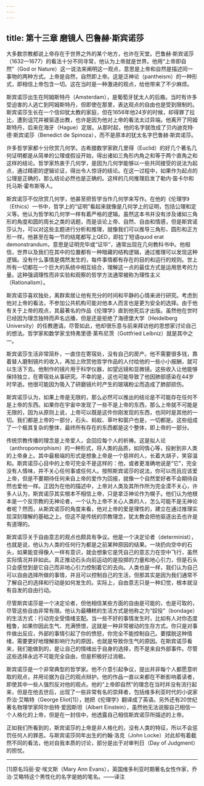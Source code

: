```yaml
---
---
---
```

title: 第十三章 磨镜人 巴鲁赫·斯宾诺莎
---




大多数宗教都说上帝存在于世界之外的某个地方，也许在天堂。巴鲁赫·斯宾诺莎（1632—1677）的看法十分不同寻常，他认为上帝就是世界。他用“上帝即自然”（God or Nature）这一说法来阐明这一观点，意思是上帝和自然是描述同一事物的两种方式。上帝是自然，自然即上帝。这是泛神论（pantheism）的一种形式，即相信上帝包含一切。这在当时是一种激进的观点，给他带来了不少麻烦。

斯宾诺莎出生在阿姆斯特丹（Amsterdam），是葡萄牙犹太人的后裔。当时有许多受迫害的人逃亡到阿姆斯特丹，但即使在那里，表达观点的自由也是受到限制的。斯宾诺莎生长在一个信仰犹太教的家庭，但在1656年他24岁的时候，却得罪了拉比，遭到诅咒并被驱逐出教，也许是因为他对上帝的看法太过异端。他离开了阿姆斯特丹，后来在海牙（Hague）定居。从那时起，他的名字就改成了贝内迪克特·德·斯宾诺莎（Benedict de Spinoza），而不是原本的犹太名字巴鲁赫·斯宾诺莎。

许多哲学家都十分欣赏几何学。古希腊数学家欧几里得（Euclid）的好几个著名几何证明都是从简单的公理或假设开始，得出诸如三角形内角之和等于两个直角之和这样的结论。哲学家热衷于几何学，是因为几何学能够以一些共同接受的说法为起点，通过精密的逻辑论证，得出令人惊讶的结论。在这一过程中，如果作为起点的公理是正确的，那么结论必然也是正确的。这样的几何推理启发了勒内·笛卡尔和托马斯·霍布斯等人。

斯宾诺莎不仅欣赏几何学，他甚至把哲学当作几何学来写作。在他的《伦理学》（Ethics）一书中，哲学上的“证明”看起来就像是几何学上的证明，包括公理和定义等。他认为哲学和几何学一样有着严格的逻辑。虽然这本书并没有涉及诸如三角形的角度和圆的周长之类的话题，而是谈论上帝、自然、自由和情感，但是斯宾诺莎认为，可以对这些主题进行分析和推理，就像我们可以推导三角形、圆形和正方形一样。他甚至在每一节的结尾都写上QED，即拉丁短语quod erat demonstrandum，意思是证明完毕或“证毕”，通常出现在几何教科书中。他相信，世界以及我们在其中的位置都有一种暗藏的结构逻辑，通过推理可以发现这种逻辑。没有什么事情是偶然发生的，每件事情都有存在的目的和运行的规则。世上所有一切都在一个巨大的系统中相互结合，理解这一点的最佳方式是运用思考的力量。这种强调理性而非实验和观察的哲学方法通常被称为理性主义（Rationalism）。

斯宾诺莎喜欢独处，离群索居让他有充分的时间和平静的心情来进行研究。考虑到他对上帝的看法，不参加公共机构可能对他本人而言也是更为安全的选择。由于他有关于上帝的观点，其最著名的作品《伦理学》直到他死后才出版。虽然他在世时已经因为理念独特而声名远播，但是还是拒绝了海德堡大学（Heidelberg University）的任教邀请。尽管如此，他却很乐意与前来拜访他的思想家讨论自己的想法。哲学家和数学家戈特弗里德·莱布尼茨（Gottfried Leibniz）就是其中之一。

斯宾诺莎生活非常简朴，一直住在寄宿处，没有自己的房产。他不需要很多钱，靠着替人磨制镜片的收入，再加上欣赏他哲学作品的人付给他的一些小小报酬，就可以生活下去。他制作的镜片用于科学仪器，如望远镜和显微镜。这些收入让他能够保持独立，在寄宿处从事研究。不幸的是，这也可能导致了他因肺部感染在44岁时早逝。他很可能因为吸入了研磨镜片时产生的玻璃粉尘而造成了肺部损伤。

斯宾诺莎认为，如果上帝是无限的，那么必然可以推出的结论是不可能存在任何不是上帝的东西。如果你在宇宙中发现了一些不是上帝的东西，那么上帝就不可能是无限的，因为从原则上说，上帝可以既是这件你刚发现的东西，也同时是其他的一切。我们都是上帝的一部分，石头、蚂蚁、草叶和窗户也是，一切都是。这些组成了一个极其复杂的整体，最终所有存在的东西都是这个整体，即上帝的一部分。

传统宗教传播的理念是上帝爱人，会回应每个人的祈祷。这是拟人论（anthropomorphism）的一种形式，将人类的品质，如同情心等，投射到非人类的上帝身上。其中最极端的形式是想象上帝是一个慈祥的人，长着大胡子，笑容温和。斯宾诺莎心目中的上帝可完全不是这样的：他，或者更准确地说是“它”，完全没有人情味，并不关心任何事或任何人。按照斯宾诺莎的说法，你可以而且应该爱上帝，但是不要期待任何来自上帝的爱作为回报，就像一个自然爱好者不会期待自然也爱他一样。正因为在他的描述中，上帝对人类及其所作所为完全漠不关心，许多人认为，斯宾诺莎其实根本不相信上帝，只是拿泛神论作为幌子。他们认为他根本是一个反宗教的无神论者，一个认为上帝不关心人类的人，怎么可能不是无神论者呢？然而，从斯宾诺莎的角度来看，他对上帝的爱是理性的，建立在通过推理实现深刻理解的基础之上。但这不是传统的宗教理念，犹太教会把他驱逐出去也许是有道理的。

斯宾诺莎关于自由意志的观点也颇具有争议。他是一个决定论者（determinist），也就是说，他认为人类的任何行为都是之前某种原因的结果。一块扔向空中的石头，如果能变得像人一样有意识，就会想象它是凭自己的意志力在空中飞行，虽然实际情况并非如此。真正推动石头向前运动的是投掷的力量和地心引力，但是石头只会感觉到是它自己而非地心引力控制着它的去向。人类也是一样，我们认为自己可以自由选择所做的事情，并且可以控制自己的生活，但那其实是因为我们通常不了解自己的选择和行动是如何发生的。实际上，自由意志只是一种幻觉，根本就没有自发的自由行动。

尽管斯宾诺莎是一个决定论者，但他相信某些方面的自由是可能的，也是可取的，尽管这些自由非常有限。他认为最糟糕的生活方式是他称之为“奴役”（bondage）的生活方式：行动完全受情绪支配。当一些不好的事情发生时，比如有人对你态度粗鲁，如果你因此生气、充满愤恨，这就是一种非常被动的生存方式。你只是对事件做出反应，外部的事情引起了你的愤怒，你完全不能控制自己。要摆脱这种情绪，需要更好地理解影响行为的原因，也就是导致你生气的原因。在斯宾诺莎看来，我们能做到的，是让自己的情绪出于自身的选择，而不是来自外部事件。尽管这些选择永远不可能完全自由，但是积极好过消极。

斯宾诺莎是一个非常典型的哲学家。他不介意引起争议，提出并非每个人都愿意听取的观点，并用论据为自己的观点辩护。他的作品一直以来都在不断影响着读者，即使其中一些人强烈反对他的观点。他的“上帝即自然”的理念在当时并没有流行起来，但是在他去世后，出现了一些非常有名的崇拜者，包括维多利亚时代的小说家乔治·艾略特（George Eliot[1]），她把《伦理学》翻译成了英语。另外还有20世纪著名物理学家阿尔伯特·爱因斯坦（Albert Einstein），虽然他无法说服自己相信一个人格化的上帝，但是在一封信中，他透露自己相信斯宾诺莎所描述的上帝。

正如我们所看到的，斯宾诺莎的上帝是非人格化的，没有人类的特征，所以不会惩罚任何人的罪恶。与斯宾诺莎同年出生的约翰·洛克（John Locke）对此却有着截然不同的看法，他对自我本质的讨论，部分是出于对审判日（Day of Judgment）的担忧。



* * *



[1]原名玛丽·安·埃文斯（Mary Ann Evans），英国维多利亚时期著名女性作家，乔治·艾略特这个男性化的名字是她的笔名。——译注